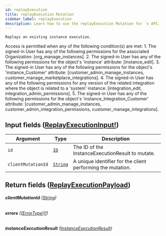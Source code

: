 ```yaml
---
id: replayExecution
title: replayExecution Mutation
sidebar_label: replayExecution
description: Learn how to use the replayExecution Mutation for 's API.
---
```


    Replays an existing instance execution.

Access is permitted when any of the following condition(s) are met: 1. The signed-in User has any of the following permissions for the associated Organization: [org_manage_instances]. 2. The signed-in User has any of the following permissions for the object's 'instance' attribute: [instance_edit]. 3. The signed-in User has any of the following permissions for the object's 'instance_Customer' attribute: [customer_admin_manage_instances, customer_manage_marketplace_integrations]. 4. The signed-in User has any of the following permissions for any version of the related integration where the object is related to a 'system' instance: [integration_edit, integration_admin_permissions]. 5. The signed-in User has any of the following permissions for the object's 'instance_Integration_Customer' attribute: [customer_admin_manage_instances, customer_admin_integration_permissions, customer_manage_integrations].

## Input fields ([ReplayExecutionInput!](api/schema/input_object/ReplayExecutionInput.mdx))

| Argument           | Type                                     | Description                                                 |
| ------------------ | ---------------------------------------- | ----------------------------------------------------------- |
| `id`               | [`ID`](api/schema/scalar/ID.mdx)         | The ID of the InstanceExecutionResult to mutate.            |
| `clientMutationId` | [`String`](api/schema/scalar/String.mdx) | A unique identifier for the client performing the mutation. |

## Return fields ([ReplayExecutionPayload](api/schema/object/ReplayExecutionPayload.mdx))

###### <b>clientMutationId</b> ([String](api/schema/scalar/String.mdx))

###### <b>errors</b> ([[ErrorType!]!](api/schema/object/ErrorType.mdx))

###### <b>instanceExecutionResult</b> ([InstanceExecutionResult](api/schema/object/InstanceExecutionResult.mdx))
